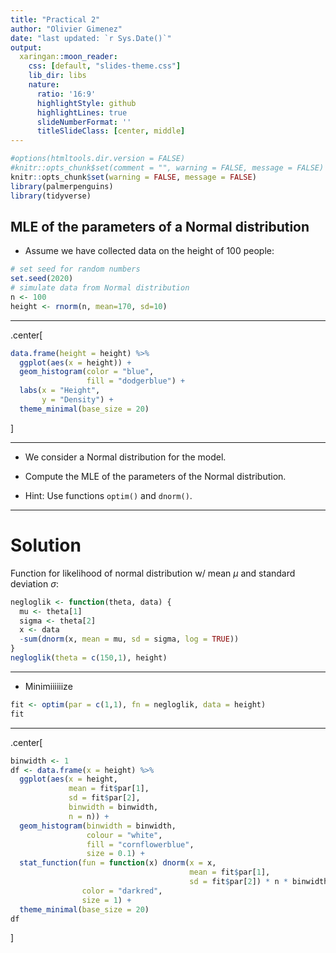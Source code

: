 ```yaml
---
title: "Practical 2"
author: "Olivier Gimenez"
date: "last updated: `r Sys.Date()`"
output:
  xaringan::moon_reader:
    css: [default, "slides-theme.css"]
    lib_dir: libs
    nature:
      ratio: '16:9'
      highlightStyle: github
      highlightLines: true
      slideNumberFormat: ''
      titleSlideClass: [center, middle]
---
```


```r
#options(htmltools.dir.version = FALSE)
#knitr::opts_chunk$set(comment = "", warning = FALSE, message = FALSE)
knitr::opts_chunk$set(warning = FALSE, message = FALSE)
library(palmerpenguins)
library(tidyverse)
```

## MLE of the parameters of a Normal distribution

* Assume we have collected data on the height of 100 people:
```r
# set seed for random numbers
set.seed(2020)
# simulate data from Normal distribution
n <- 100
height <- rnorm(n, mean=170, sd=10)
```

---

.center[
```r
data.frame(height = height) %>%
  ggplot(aes(x = height)) + 
  geom_histogram(color = "blue",
                 fill = "dodgerblue") + 
  labs(x = "Height", 
       y = "Density") +
  theme_minimal(base_size = 20)
```
]

---

* We consider a Normal distribution for the model. 

* Compute the MLE of the parameters of the Normal distribution.

* Hint: Use functions `optim()` and `dnorm()`.

---

# Solution

Function for likelihood of normal distribution w/ mean $\mu$ and standard deviation $\sigma$:
```r
negloglik <- function(theta, data) {
  mu <- theta[1]
  sigma <- theta[2]
  x <- data
  -sum(dnorm(x, mean = mu, sd = sigma, log = TRUE))
}
negloglik(theta = c(150,1), height)
```

---

* Minimiiiiiize
```r
fit <- optim(par = c(1,1), fn = negloglik, data = height)
fit
```


---

.center[
```r
binwidth <- 1 
df <- data.frame(x = height) %>%
  ggplot(aes(x = height, 
             mean = fit$par[1], 
             sd = fit$par[2], 
             binwidth = binwidth, 
             n = n)) +
  geom_histogram(binwidth = binwidth, 
                 colour = "white", 
                 fill = "cornflowerblue", 
                 size = 0.1) +
  stat_function(fun = function(x) dnorm(x = x, 
                                        mean = fit$par[1], 
                                        sd = fit$par[2]) * n * binwidth,
                color = "darkred", 
                size = 1) +
  theme_minimal(base_size = 20)
df
```
]

